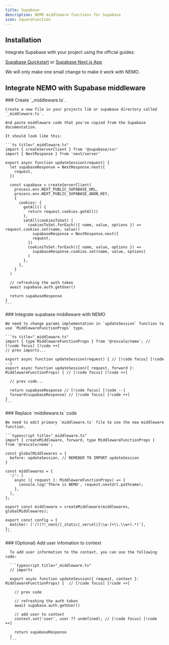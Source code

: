 ```yaml
---
title: Supabase
description: NEMO middleware functions for Supabase
icon: SquareFunction
---
```



## Installation

Integrate Supabase with your project using the official guides:

[Supabase Quickstart](https://supabase.com/docs/guides/getting-started/quickstarts/nextjs) or [Supabase Next.js App](https://supabase.com/docs/guides/getting-started/tutorials/with-nextjs)

We will only make one small change to make it work with NEMO.

## Integrate NEMO with Supabase middleware

<Steps>

  <Step>
    ### Create `_middleware.ts`.

    Create a new file in your projects lib or supabase directory called `_middleware.ts`.

    And paste middleware code that you've copied from the Supabase documentation.

    It should look like this:

    ```ts title="_middleware.ts"
    import { createServerClient } from '@supabase/ssr'
    import { NextResponse } from 'next/server'

    export async function updateSession(request) {
      let supabaseResponse = NextResponse.next({
        request,
      })

      const supabase = createServerClient(
        process.env.NEXT_PUBLIC_SUPABASE_URL,
        process.env.NEXT_PUBLIC_SUPABASE_ANON_KEY,
        {
          cookies: {
            getAll() {
              return request.cookies.getAll()
            },
            setAll(cookiesToSet) {
              cookiesToSet.forEach(({ name, value, options }) => request.cookies.set(name, value))
                supabaseResponse = NextResponse.next({
                request,
              })
              cookiesToSet.forEach(({ name, value, options }) =>
                supabaseResponse.cookies.set(name, value, options)
              )
            },
          },
        }
      )

      // refreshing the auth token
      await supabase.auth.getUser()

      return supabaseResponse
    }
    ```
  </Step>

  <Step>
    ### Integrate supabase middleware with NEMO

    We need to change params implementation in `updateSession` function to use `MiddlewareFunctionProps` type.

    ```ts title="_middleware.ts"
    import { type MiddlewareFunctionProps } from '@rescale/nemo'; // [!code focus] [!code ++]
    // prev imports...

    export async function updateSession(request) { // [!code focus] [!code --]
    export async function updateSession({ request, forward }: MiddlewareFunctionProps) { // [!code focus] [!code ++]

      // prev code...

      return supabaseResponse // [!code focus] [!code --]
      forward(supabaseResponse) // [!code focus] [!code ++]
    }
    ```

  </Step>

  <Step>
    ### Replace `middleware.ts` code

    We need to edit primary `middleware.ts` file to use the new middleware function.

    ```typescript title="_middleware.ts"
    import { createMiddleware, forward, type MiddlewareFunctionProps } from '@rescale/nemo';

    const globalMiddlewares = {
      before: updateSession, // REMEBER TO IMPORT updateSession
    }

    const middlewares = {
      '/': [
        async ({ request }: MiddlewareFunctionProps) => {
          console.log('There is NEMO', request.nextUrl.pathname);
        },
      ],
    };

    export const middleware = createMiddleware(middlewares, globalMiddlewares);

    export const config = {
      matcher: ['/((?!_next/|_static|_vercel|[\\w-]+\\.\\w+).*)'],
    };
    ```
  </Step>

  <Step>
      ### (Optional) Add user infomation to context

      To add user information to the context, you can use the following code:

      ```typescript title="_middleware.ts"
      // imports

      export async function updateSession({ request, context }: MiddlewareFunctionProps) {  // [!code focus] [!code ++]

        // prev code

        // refreshing the auth token
        await supabase.auth.getUser()

        // add user to context
        context.set('user', user ?? undefined); // [!code focus] [!code ++]

        return supabaseResponse
      }
      ```
  </Step>

</Steps>


